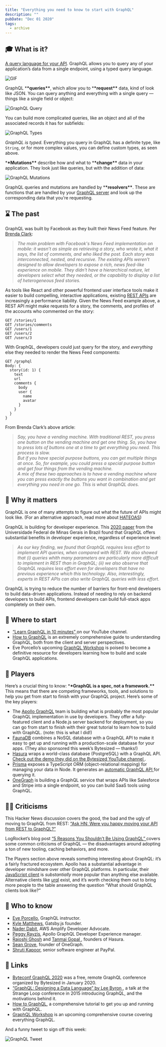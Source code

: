```yaml
---
title: "Everything you need to know to start with GraphQL"
description: ""
pubDate: "Dec 01 2020"
tags:
  - archive
---
```


## **🎓 What is it?**

[A query language for your API](https://graphql.org/). GraphQL allows you to query any of your application’s data from a single endpoint, using a typed query language.

![GIF](https://f000.backblazeb2.com/file/bytesized-assets/images/graphql.gif)

GraphQL \***\*queries\*\***, which allow you to \***\*request\*\*** data, kind of look like JSON. You can query anything and everything with a single query — things like a single field or object:

![GraphQL Query](https://f000.backblazeb2.com/file/bytesized-assets/images/graphql-query.png)

You can build more complicated queries, like an object and all of the associated records it has for subfields:

![GraphQL Types](https://f000.backblazeb2.com/file/bytesized-assets/images/graphql-types.png)

_GraphQL is typed._ Everything you query in GraphQL has a definite type, like `String`, or for more complex values, you can define custom types, as seen above.

\***\*Mutations\*\*** describe how and what to \***\*change\*\*** data in your application. They look just like queries, but with the addition of data:

![GraphQL Mutations](https://f000.backblazeb2.com/file/bytesized-assets/images/graphql-mutations.png)

GraphQL queries and mutations are handled by \***\*resolvers\*\***. These are functions that are handled by your [GraphQL server](https://graphql.org/code/) and look up the corresponding data that you’re requesting.

## ⌛ The past

GraphQL was built by Facebook as they built their News Feed feature. Per [Brenda Clark](https://levelup.gitconnected.com/what-is-graphql-87fc7687b042):

> _The main problem with Facebook's News Feed implementation on mobile: it wasn’t as simple as retrieving a story, who wrote it, what it says, the list of comments, and who liked the post. Each story was interconnected, nested, and recursive. The existing APIs weren’t designed to allow developers to expose a rich, news feed-like experience on mobile. They didn't have a hierarchical nature, let developers select what they needed, or the capability to display a list of heterogeneous feed stories._

As tools like React and other powerful frontend user interface tools make it easier to build compelling, interactive applications, existing [REST APIs](https://www.smashingmagazine.com/2018/01/understanding-using-rest-api/) are increasingly a performance liability. Given the News Feed example above, a REST API might make requests for a story, the comments, and profiles of the accounts who commented on the story:

```
GET /stories/1 
GET /stories/comments 
GET /users/1 
GET /users/2
GET /users/3
```

With GraphQL, developers could just query for the story, and _everything_ else they needed to render the News Feed components:

```
GET /graphql 
Body: { 
  story(id: 1) { 
    text 
    url 
    comments { 
      body 
      user { 
        name 
        avatar 
      } 
    } 
  } 
}
```

From Brenda Clark’s above article:

> _Say, you have a vending machine. With traditional REST, you press one button on the vending machine and get one thing. So, you have to press lots of buttons one at a time to get everything you need. This process is slow._  
> _But if you have special purpose buttons, you can get multiple things at once. So, for example, you could press a special purpose button and get four things from the vending machine._  
> _A mix of these two approaches is to have a vending machine where you can press exactly the buttons you want in combination and get everything you need in one go. This is what GraphQL does._

## **🤔 Why it matters**

GraphQL is one of many attempts to figure out what the future of APIs might look like. (For an alternative approach, read more about [HATEOAS](https://recaffeinate.co/post/what-is-hateoas/))

GraphQL is building for developer experience. This [2020 paper](https://arxiv.org/pdf/2003.04761.pdf) from the Universidade Federal de Minas Gerais in Brazil found that GraphQL offers substantial benefits in developer experience, regardless of experience level:

> _As our key finding, we found that GraphQL requires less effort to implement API queries, when compared with REST. We also showed that (i) queries whith many parameters are particularly more difficult to implement in REST than in GraphQL; (ii) we also observe that GraphQL requires less effort even for developers that have no previous experience which this technology. Also, interestingly, experts in REST APIs can also write GraphQL queries with less effort._

GraphQL is trying to reduce the number of barriers for front-end developers to build data-driven applications. Instead of needing to rely on backend developers to build APIs, frontend developers can build full-stack apps completely on their own.

## **👶 Where to start**

- [“Learn GraphQL in 10 minutes” ](https://www.youtube.com/watch?v=HWE1zlhQiT8)on our YouTube channel.
- [How to GraphQL](https://www.howtographql.com/) is an extremely comprehensive guide to understanding GraphQL, both from the client and server perspectives.
- Eve Porcello’s upcoming [GraphQL Workshop](https://www.graphqlworkshop.com/) is poised to become a definitive resource for developers learning how to build and scale GraphQL applications.

## **📌 Players**

Here’s a crucial thing to know: \***\*GraphQL is a spec, not a framework.\*\*** This means that there are competing frameworks, tools, and solutions to help you get from start to finish with your GraphQL project. Here’s some of the key players:

- The [Apollo GraphQL](https://www.apollographql.com/) team is building what is probably the most popular GraphQL implementation in use by developers. They offer a fully-featured client and a Node.js server backend for deployment, so you can go from start to finish with their great tutorial to learn how to build with GraphQL. (note: this is what I did!)
- [FaunaDB](https://fauna.com/) combines a NoSQL database with a GraphQL API to make it easy to get up and running with a production-scale database for your apps. (They also sponsored this week’s Bytesized — thanks!)
- [Hasura](https://hasura.io/) wraps a world-class database (PostgreSQL) with a GraphQL API. [Check out the demo they did on the Bytesized YouTube channel ](https://www.youtube.com/watch?v=xNcxdGaUGqI&t=432s).
- [Prisma](https://www.prisma.io/) exposes a TypeScript ORM (object-relational mapping) for managing your data in Node. It generates an [automatic GraphQL API ](https://www.prisma.io/docs/concepts/overview/prisma-in-your-stack/graphql)for querying it.
- [OneGraph](https://www.onegraph.com/docs/) is building a GraphQL service that wraps APIs like Salesforce and Stripe into a single endpoint, so you can build SaaS tools using GraphQL.

## **🙅‍♀️ Criticisms**

This Hacker News discussion covers the good, the bad and the ugly of moving to GraphQL from REST: [“Ask HN: Were you happy moving your API from REST to GraphQL?”](https://news.ycombinator.com/item?id=17565508)

LogRocket’s blog post [“5 Reasons You Shouldn’t Be Using GraphQL” ](https://blog.logrocket.com/5-reasons-you-shouldnt-be-using-graphql-61c7846e7ed3/)covers some common criticisms of GraphQL — the disadvantages around adopting a ton of new tooling, caching behaviors, and more.

The Players section above reveals something interesting about GraphQL: it’s a fairly fractured ecosystem. Apollo has a substantial advantage in developer mindshare over other GraphQL platforms. In particular, their [JavaScript client](https://github.com/apollographql/apollo-client) is _substantially_ more popular than anything else available. Alternative clients like [urql](https://github.com/FormidableLabs/urql) exist, and it’s worth checking them out to bring more people to the table answering the question “What should GraphQL clients look like?”

## **🙋 Who to know**

- [Eve Porcello](https://twitter.com/eveporcello), GraphQL instructor.
- [Kyle Matthews](https://twitter.com/kylemathews), Gatsby.js founder.
- [Nader Dabit](https://twitter.com/dabit3), AWS Amplify Developer Advocate.
- [Peggy Rayzis](https://twitter.com/peggyrayzis), Apollo GraphQL Developer Experience manager.
- [Rajoshi Ghosh](https://twitter.com/rajoshighosh) and [Tanmai Gopal ](https://twitter.com/tanmaigo), founders of Hasura.
- [Sean Grove](https://twitter.com/sgrove), founder of OneGraph.
- [Shruti Kapoor](https://twitter.com/shrutikapoor08), senior software engineer at PayPal.

## **🔗 Links**

- [Byteconf GraphQL 2020](https://www.youtube.com/watch?v=IPQ-eBM9-BY) was a free, remote GraphQL conference organized by Bytesized in January 2020.
- [“GraphQL: Designing a Data Language” by Lee Byron ](https://www.youtube.com/watch?v=Oh5oC98ztvI), a talk at the Strange Loop conference in 2015 introducing GraphQL, and the motivations behind it.
- [How to GraphQL](https://www.howtographql.com/), a comprehensive tutorial to get you up and running with GraphQL.
- [GraphQL Workshop](https://www.graphqlworkshop.com/) is an upcoming comprehensive course covering everything GraphQL.

And a funny tweet to sign off this week:

![GraphQL Tweet](https://f000.backblazeb2.com/file/bytesized-assets/images/graphql-tweet.png)

